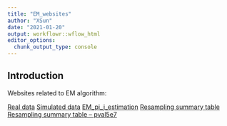 ```yaml
---
title: "EM_websites"
author: "XSun"
date: "2021-01-20"
output: workflowr::wflow_html
editor_options:
  chunk_output_type: console
---
```


## Introduction

Websites related to EM algorithm:


[Real data](https://xsun1229.github.io/factor_analysis/EM_algorithm_pliercanon.html)
[Simulated data](https://xsun1229.github.io/factor_analysis/EM_simulation.html)
[EM_pi_j_estimation](https://xsun1229.github.io/factor_analysis/EM_pij_estimation.html)
[Resampling summary table](https://xsun1229.github.io/factor_analysis/EM_resampling_sum.html) 
[Resampling summary table -- pval5e7](https://xsun1229.github.io/factor_analysis/EM_resampling_sum_pval5e7.html) 